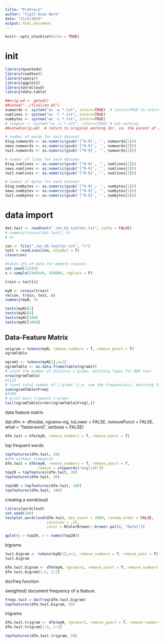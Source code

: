 ```yaml
---
title: "PreProc2"
author: "Yigit Ozan Berk"
date: "11/5/2019"
output: html_document
---
```


```r
knitr::opts_chunk$set(echo = TRUE)
```

# init

```r
library(quanteda)
library(readtext)
library(spacyr)
library(ggplot2)
library(wordcloud)
library(data.table)
```


```r

##orig.wd <- getwd()
##setwd("../final/en_US")
numwords <- system("wc -w *.txt", intern=TRUE)  # intern=TRUE to return output  
numlines <- system("wc -l *.txt", intern=TRUE)
numbytes <- system("wc -c *.txt", intern=TRUE)
# longest <- system("wc -L *.txt", intern=TRUE) # not working
##setwd(orig.wd)  # return to original working dir, ie. the parent of /final

# number of words for each dataset
blog.numwords <- as.numeric(gsub('[^0-9]', '', numwords[1]))
news.numwords <- as.numeric(gsub('[^0-9]', '', numwords[2]))
twit.numwords <- as.numeric(gsub('[^0-9]', '', numwords[3]))

# number of lines for each dataset
blog.numlines <- as.numeric(gsub('[^0-9]', '', numlines[1]))
news.numlines <- as.numeric(gsub('[^0-9]', '', numlines[2]))
twit.numlines <- as.numeric(gsub('[^0-9]', '', numlines[3]))

# number of bytes for each dataset
blog.numbytes <- as.numeric(gsub('[^0-9]', '', numbytes[1]))
news.numbytes <- as.numeric(gsub('[^0-9]', '', numbytes[2]))
twit.numbytes <- as.numeric(gsub('[^0-9]', '', numbytes[3]))
```

# data import
```r
dat.twit <- readtext("./en_US.twitter.txt", cache = FALSE)
# summary(corpus(dat.twit), 5)
# or 

con <- file("./en_US.twitter.txt", "r") 
twit = readLines(con, skipNul = T)
close(con)

#takin 15% of data for memory reasons
set.seed(12345)
x = sample(2360148, 350000, replace = F)

train = twit[x]

myN <- corpus(train)
rm(con, train, twit, x)
summary(myN, 5)
```


```r
texts(myN)[2]
texts(myN)[4]
texts(myN)[100]
texts(myN)[1000]
```

## Data-Feature Matrix

```r
unigram = tokens(myN, remove_numbers = T, remove_punct = T)
ngramTable
```

```r
ngram1 <- tokens(myN[1],n=1)
ngramTable <- as.data.frame(table(ngram1))
# count the number of distinct 1-grams, matching Types for BNP text
nrow(ngramTable)
#1125
# count total number of 1-grams (i.e. sum the frequencies), matching Tokens
sum(ngramTable$Freq)
#3280
# print most frequent 1-grams
tail(ngramTable[order(ngramTable$Freq),])
```

data feature matrix

dat.dfm <- dfm(dat, ngrams=ng, toLower = FALSE, removePunct = FALSE, what = "fasterword", verbose = FALSE)
```r
dfm.twit = dfm(myN, remove_numbers = T, remove_punct = T)
```


top frequent words

```r
topfeatures(dfm.twit, 20)
#dfm without stopwords
dfm.twit = dfm(myN, remove_numbers = T, remove_punct = T,
               remove = stopwords("english"))
top20 = topfeatures(dfm.twit, 20)
topfeatures(dfm.twit, 20)
```

```r
top100 = topfeatures(dfm.twit, 100)
topfeatures(dfm.twit, 100)
```

creating a wordcloud
```r
library(wordcloud)
set.seed(100)
textplot_wordcloud(dfm.twit, min_count = 3000, random_order = FALSE,
                   rotation = .25,
                   color = RColorBrewer::brewer.pal(8, "Dark2"))
```

```r
qplot(y = top20, x = names(top20))
```


bigrams
```r
twit.bigram <- tokens(myN[1],n=2, remove_numbers = T, remove_punc = T)
twit.bigram
```

```r
dfm.twit.bigram <- dfm(myN, ngrams=2, remove_punct = T, remove_numbers = T, remove = stopwords("english"), verbose = T)
dfm.twit.bigram[1:5, 1:5]
```



docfreq function

(weighted) document frequency of a feature.

```r
freqs.twit = docfreq(dfm.twit.bigram)
topfeatures(dfm.twit.bigram, 50)
```

trigrams

```r
dfm.twit.trigram <- dfm(myN, ngrams=3, remove_punct = T, remove_numbers = T)
dfm.twit.trigram[1:5, 1:5]
```

```r
topfeatures(dfm.twit.trigram, 50)
```

